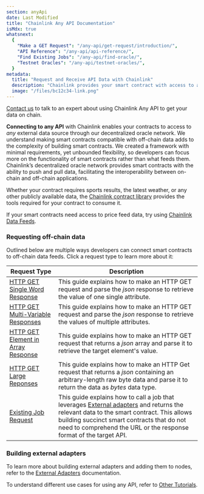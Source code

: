 ```yaml
---
section: anyApi
date: Last Modified
title: "Chainlink Any API Documentation"
isMdx: true
whatsnext:
  {
    "Make a GET Request": "/any-api/get-request/introduction/",
    "API Reference": "/any-api/api-reference/",
    "Find Existing Jobs": "/any-api/find-oracle/",
    "Testnet Oracles": "/any-api/testnet-oracles/",
  }
metadata:
  title: "Request and Receive API Data with Chainlink"
  description: "Chainlink provides your smart contract with access to any external API. Learn how to integration any API into your smart contract."
  image: "/files/bc12c34-link.png"
---
```



<Aside type="note" title="Talk to an expert">
  <a href="https://chain.link/contact?ref_id=AnyAPI">Contact us</a> to talk to an expert about using Chainlink Any API
  to get your data on chain.
</Aside>

**Connecting to any API** with Chainlink enables your contracts to access to _any_ external data source through our decentralized oracle network. We understand making smart contracts compatible with off-chain data adds to the complexity of building smart contracts. We created a framework with minimal requirements, yet unbounded flexibility, so developers can focus more on the functionality of smart contracts rather than what feeds them. Chainlink’s decentralized oracle network provides smart contracts with the ability to push and pull data, facilitating the interoperability between on-chain and off-chain applications.

Whether your contract requires sports results, the latest weather, or any other publicly available data, the [Chainlink contract library](https://github.com/smartcontractkit/chainlink/tree/master/contracts) provides the tools required for your contract to consume it.

<AnyApiCallout callout="prerequisites" />

<Aside type="note" title="Note on Price Feed Data">

If your smart contracts need access to price feed data, try using [Chainlink Data Feeds](/data-feeds).

</Aside>

### Requesting off-chain data

Outlined below are multiple ways developers can connect smart contracts to off-chain data feeds. Click a request type to learn more about it:

| Request Type                                                                                | Description                                                                                                                                                                                                                                                                                                        |
| ------------------------------------------------------------------------------------------- | ------------------------------------------------------------------------------------------------------------------------------------------------------------------------------------------------------------------------------------------------------------------------------------------------------------------ |
| [HTTP GET Single Word Response](/any-api/get-request/examples/single-word-response)         | This guide explains how to make an HTTP GET request and parse the _json_ response to retrieve the value of one single attribute.                                                                                                                                                                                   |
| [HTTP GET Multi-Variable Responses](/any-api/get-request/examples/multi-variable-responses) | This guide explains how to make an HTTP GET request and parse the _json_ response to retrieve the values of multiple attributes.                                                                                                                                                                                   |
| [HTTP GET Element in Array Response](/any-api/get-request/examples/array-response)          | This guide explains how to make an HTTP GET request that returns a _json_ array and parse it to retrieve the target element's value.                                                                                                                                                                               |
| [HTTP GET Large Reponses](/any-api/get-request/examples/large-responses)                    | This guide explains how to make an HTTP Get request that returns a _json_ containing an arbitrary-length raw byte data and parse it to return the data as _bytes_ data type.                                                                                                                                       |
| [Existing Job Request](/any-api/get-request/examples/existing-job-request)                  | This guide explains how to call a job that leverages [External adapters](/chainlink-nodes/external-adapters/external-adapters) and returns the relevant data to the smart contract. This allows building succinct smart contracts that do not need to comprehend the URL or the response format of the target API. |

### Building external adapters

To learn more about building external adapters and adding them to nodes, refer to the [External Adapters](/chainlink-nodes/external-adapters/external-adapters) documentation.

To understand different use cases for using any API, refer to [Other Tutorials](/getting-started/other-tutorials).
